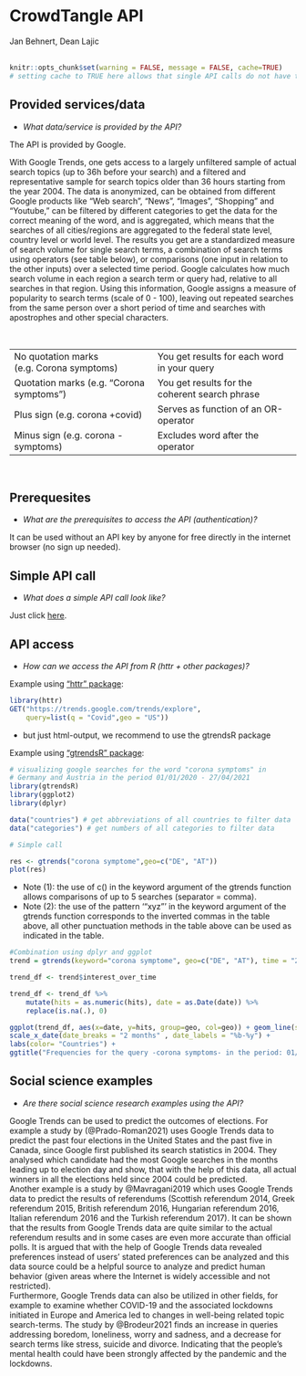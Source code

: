 
# CrowdTangle API
<chauthors>Jan Behnert, Dean Lajic</chauthors>
<br><br>

```{r cache-ch9, include=FALSE} 
knitr::opts_chunk$set(warning = FALSE, message = FALSE, cache=TRUE)
# setting cache to TRUE here allows that single API calls do not have to be run every time when knitting index or the single script, but only when something has been changed in index or single script
```


## Provided services/data

* *What data/service is provided by the API?*

The API is provided by Google.

With Google Trends, one gets access to a largely unfiltered sample of actual search topics (up to 36h before your search) and a filtered and representative sample for search topics older than 36 hours starting from the year 2004. The data is anonymized, can be obtained from different Google products like “Web search”, “News”, “Images”, “Shopping” and “Youtube,” can be filtered by different categories to get the data for the correct meaning of the word, and is aggregated, which means that the searches of all cities/regions are aggregated to the federal state level, country level or world level. The results you get are a standardized measure of search volume for single search terms, a combination of search terms using operators (see table below), or comparisons (one input in relation to the other inputs) over a selected time period. Google calculates how much search volume in each region a search term or query had, relative to all searches in that region. Using this information, Google assigns a measure of popularity to search terms (scale of 0 - 100), leaving out repeated searches from the same person over a short period of time and searches with apostrophes and other special characters.  

<br /> 

 |
------------- | -------------
No quotation marks (e.g. Corona symptoms)  | You get results for each word in your query
Quotation marks (e.g. “Corona symptoms”) | You get results for the coherent search phrase
Plus sign (e.g. corona +covid) | Serves as function of an OR-operator
Minus sign (e.g. corona -symptoms) | Excludes word after the operator

<br />


## Prerequesites
* *What are the prerequisites to access the API (authentication)? *


It can be used without an API key by anyone for free directly in the internet browser (no sign up needed).


## Simple API call
* *What does a simple API call look like?*

Just click [here](https://trends.google.com/trends).


## API access
* *How can we access the API from R (httr + other packages)?* 

Example using [“httr” package](https://cran.r-project.org/web/packages/httr/httr.pdf):

```{r echo=TRUE, eval=FALSE}
library(httr)
GET("https://trends.google.com/trends/explore",
	query=list(q = "Covid",geo = "US"))

```
* but just html-output, we recommend to use the gtrendsR package
<br />

Example using [“gtrendsR” package](https://cran.r-project.org/web/packages/gtrendsR/gtrendsR.pdf):


```{r echo=TRUE, warning=FALSE}
# visualizing google searches for the word "corona symptoms" in 
# Germany and Austria in the period 01/01/2020 - 27/04/2021
library(gtrendsR)
library(ggplot2)
library(dplyr)

data("countries") # get abbreviations of all countries to filter data 
data("categories") # get numbers of all categories to filter data 

# Simple call

res <- gtrends("corona symptome",geo=c("DE", "AT"))
plot(res)
```

* Note (1): the use of c() in the keyword argument of the gtrends function allows comparisons of up to 5 searches (separator = comma).  
* Note (2): the use of the pattern '"xyz"' in the keyword argument of the gtrends function corresponds to the inverted commas in the table above, all other punctuation methods in the table above can be used as indicated in the table.

```{r warning=FALSE}
#Combination using dplyr and ggplot
trend = gtrends(keyword="corona symptome", geo=c("DE", "AT"), time = "2020-01-01 2021-04-27", gprop="web") 

trend_df <- trend$interest_over_time

trend_df <- trend_df %>%
	mutate(hits = as.numeric(hits), date = as.Date(date)) %>%
	replace(is.na(.), 0)

ggplot(trend_df, aes(x=date, y=hits, group=geo, col=geo)) + geom_line(size=2) +
scale_x_date(date_breaks = "2 months" , date_labels = "%b-%y") +
labs(color= "Countries") +
ggtitle("Frequencies for the query -corona symptoms- in the period: 01/01/2020 - 27/04/2021")

```


## Social science examples
* *Are there social science research examples using the API?*

Google Trends can be used to predict the outcomes of elections. For example a study by (@Prado-Roman2021) uses Google Trends data to predict the past four elections in the United States and the past five in Canada, since Google first published its search statistics in 2004. They analysed which candidate had the most Google searches in the months leading up to election day and show, that with the help of this data, all actual winners in all the elections held since 2004 could be predicted.  
Another example is a study by @Mavragani2019 which uses Google Trends data to predict the results of referendums (Scottish referendum 2014, Greek referendum 2015, British referendum 2016, Hungarian referendum 2016, Italian referendum 2016 and the Turkish referendum 2017). It can be shown that the results from Google Trends data are quite similar to the actual referendum results and in some cases are even more accurate than official polls. It is argued that with the help of Google Trends data revealed preferences instead of users' stated preferences can be analyzed and this data source could be a helpful source to analyze and predict human behavior (given areas where the Internet is widely accessible and not restricted).  
Furthermore, Google Trends data can also be utilized in other fields, for example to examine whether COVID-19 and the associated lockdowns initiated in Europe and America led to changes in well-being related topic search-terms. The study by @Brodeur2021 finds an increase in queries addressing boredom, loneliness, worry and sadness, and a decrease for search terms like stress, suicide and divorce. Indicating that the people's mental health could have been strongly affected by the pandemic and the lockdowns.